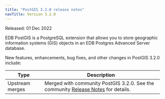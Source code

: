 ```yaml
---
title: "PostGIS 3.2.0 release notes"
navTitle: Version 3.2.0
---
```


Released: 01 Dec 2022

EDB PostGIS is a PostgreSQL extension that allows you to store geographic information systems (GIS) objects in an EDB Postgres Advanced Server database.

New features, enhancements, bug fixes, and other changes in PostGIS 3.2.0 include:

| Type            | Description                                                                                                                                      |
| --------------- | ------------------------------------------------------------------------------------------------------------------------------------------------ |
| Upstream merges | Merged with community PostGIS 3.2.0. See the community [Release Notes](https://postgis.net/docs/release_notes.html#idm43376) for details. |
